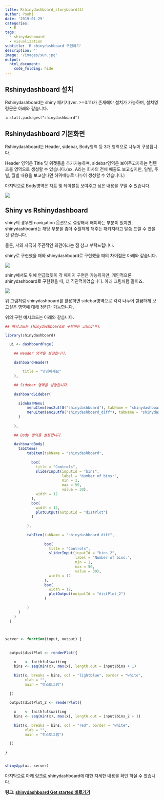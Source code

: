 ```yaml
---
title: Rshinydashboard_storyboard(3)
author: Poohj
date: '2019-01-29'
categories:
  - R 
tags:
  - shinydashboard
  - visualization
subtitle: 'R shinydashboard 구현하기'
description: ''
image: '/images/sun.jpg' 
output:
  html_document:
    code_folding: hide
---
```



Rshinydashboard 설치
------------

Rshinydashboard는 shiny 패키지(ver. >=0.11)가 존재해야 설치가 가능하며, 설치명령문은 아래와 같습니다.

```
install.packages("shinydashboard")
```

Rshinydashboard 기본화면
------------

Rshinydashboard는 Header, sidebar, Body영역 등 3개 영역으로 나누어 구성됩니다. 

Header 영역은 Title 및 위젯등을 추가가능하며, sidebar영역은 보여주고자하는 컨텐츠를 영역으로 생성할 수 있습니다.(ex. A라는 회사의 전체 매출도 보고싶지만, 일별, 주별, 월별 내용을 보고싶다면 하위메뉴로 나누어 생성할 수 있습니다.)

마지막으로 Body영역은 차트 및 테이블등 보여주고 싶은 내용을 꾸밀 수 있습니다. 

![](/blog/post/2019-01-29-rshinydashboard-storyboard-3_files/shinydashboard_sector.png)

Shiny vs Rshinydashboard
------------

shiny의 경우엔 navigation 옵션으로 설정해서 해야하는 부분이 있지만, shinydashboard는 해당 부분을 좀더 수월하게 해주는 패키지라고 말씀 드릴 수 있을 것 같습니다.

물론, 저의 지극히 주관적인 의견이라는 점 참고 부탁드립니다. 

shiny로 구현했을 때와 shinydashboard로 구현했을 때의 차이점은 아래와 같습니다. 


![](/blog/post/2019-01-29-rshinydashboard-storyboard-3_files/shiny_vs_shinydashboard.png)


shiny에서도 위에 언급했듯이 각 페이지 구현은 가능하지만, 개인적으론 shinydashboard로 구현했을 때, 더 직관적이었습니다. 아래 그림처럼 말이죠.


![](/blog/post/2019-01-29-rshinydashboard-storyboard-3_files/shiny_vs_dashboard.gif)

위 그림처럼 shinydashboard를 활용하면 sidebar영역으로 각각 나누어 깔끔하게 보고싶은 영역에 대해 정리가 가능합니다.

위의 구현 예시코드는 아래와 같습니다. 

```r

## 해당코드는 shinydashboard로 구현하는 코드입니다.

library(shinydashboard)

  ui <- dashboardPage(
    
    ## Header 영역을 설정합니다. 
    
    dashboardHeader(
    
        title = "안녕하세요"
    ),
    
    ## Sidebar 영역을 설정합니다. 
    
    dashboardSidebar(
      
      sidebarMenu(
          menuItem(enc2utf8("shinydashboard"), tabName = "shinydashboard", icon = icon("dashboard")),
          menuItem(enc2utf8("shinydashboard_diff"), tabName = "shinydashboard_diff", icon = icon("calendar"))
      )
          
    ),
    
    ## Body 영역을 설정합니다.
    
    dashboardBody(
      tabItems(
          tabItem(tabName = "shinydashboard",
                  
            box(
              title = "Controls",
              sliderInput(inputId = "bins",
                          label = "Number of bins:",
                          min = 1,
                          max = 50,
                          value = 30),
              width = 12
            ),
            box(
              width = 12,
              plotOutput(outputId = "distPlot")
            )  
            
          ),
          
          tabItem(tabName = "shinydashboard_diff",
                  
                  box(
                    title = "Controls",
                    sliderInput(inputId = "bins_2",
                                label = "Number of bins:",
                                min = 1,
                                max = 50,
                                value = 30),
                    width = 12
                  ),
                  box(
                    width = 12,
                    plotOutput(outputId = "distPlot_2")
                  )  
                  
          )
      )
    )
  )
  
  

server <- function(input, output) {
  
  
  output$distPlot <- renderPlot({
    
    x    <- faithful$waiting
    bins <- seq(min(x), max(x), length.out = input$bins + 1)
    
    hist(x, breaks = bins, col = "lightblue", border = "white",
         xlab = "",
         main = "히스토그램")
    
  })
  
  output$distPlot_2 <- renderPlot({
    
    x    <- faithful$waiting
    bins <- seq(min(x), max(x), length.out = input$bins_2 + 1)
    
    hist(x, breaks = bins, col = "red", border = "white",
         xlab = "",
         main = "히스토그램")
    
  })
  
}


shinyApp(ui, server)
```

마지막으로 아래 링크로 shinydashboard에 대한 자세한 내용을 확인 하실 수 있습니다.

**링크: [shinydashboard Get started 바로가기](https://rstudio.github.io/shinydashboard/get_started.html)** 


